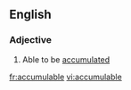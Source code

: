 ==English==

===Adjective===
{{en-adj}}
# Able to be [[accumulated]]

[[fr:accumulable]]
[[vi:accumulable]]